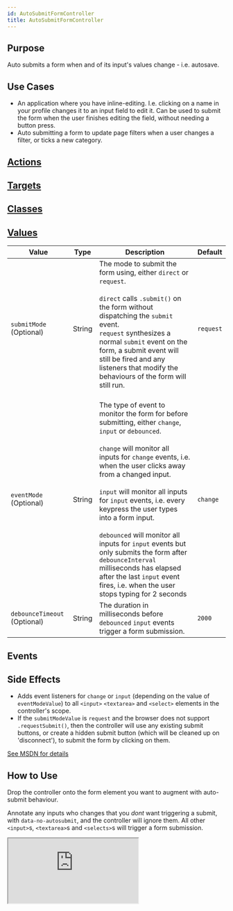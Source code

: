 ```yaml
---
id: AutoSubmitFormController
title: AutoSubmitFormController
---
```




## Purpose

Auto submits a form when and of its input's values change - i.e. autosave.

## Use Cases
- An application where you have inline-editing. I.e. clicking on a name in your profile changes it to an input field to edit it. Can be used to submit the form when the user finishes editing the field, without needing a button press.
- Auto submitting a form to update page filters when a user changes a filter, or ticks a new category.

## [Actions](https://stimulus.hotwire.dev/reference/actions)
<NoActions/>

## [Targets](https://stimulus.hotwire.dev/reference/targets)
<NoTargets/>

## [Classes](https://stimulus.hotwire.dev/reference/classes)
<NoClasses/>

## [Values](https://stimulus.hotwire.dev/reference/values)

| Value | Type | Description | Default |
| --- | --- | --- | --- |
| `submitMode` (Optional) | String | The mode to submit the form using, either `direct` or `request`. <br/><br/>`direct` calls `.submit()` on the form without dispatching the `submit` event. <br/>`request` synthesizes a normal `submit` event on the form, a submit event will still be fired and any listeners that modify the behaviours of the form will still run.<br/><br/>  | `request` |
| `eventMode` (Optional) | String | The type of event to monitor the form for before submitting, either `change`, `input` or `debounced`. <br/><br/>`change` will monitor all inputs for `change` events, i.e. when the user clicks away from a changed input.<br/><br/>`input` will monitor all inputs for `input` events, i.e. every keypress the user types into a form input.<br/><br/>`debounced` will monitor all inputs for `input` events but only submits the form after `debounceInterval` milliseconds has elapsed after the last `input` event fires, i.e.  when the user stops typing for 2 seconds | `change` |
| `debounceTimeout` (Optional) | String | The duration in milliseconds before `debounced` `input` events trigger a form submission. | `2000` |

## Events
<NoEvents/>

## Side Effects

- Adds event listeners for `change` or `input` (depending on the value of `eventModeValue`) to all `<input>` `<textarea>` and `<select>` elements in the controller's scope.
- If the `submitModeValue` is `request` and the browser does not support `.requestSubmit()`, then the controller will use any existing submit buttons, or create a hidden submit button (which will be cleaned up on 'disconnect'), to submit the form by clicking on them.

[See MSDN for details](https://developer.mozilla.org/en-US/docs/Web/API/HTMLFormElement/requestSubmit)

## How to Use

Drop the controller onto the form element you want to augment with auto-submit behaviour.

Annotate any inputs who changes that you _dont_ want triggering a submit, with `data-no-autosubmit`, and the controller will ignore them.
All other `<input>`s, `<textarea>`s and `<selects>`s will trigger a form submission.

<iframe
  src="https:///stimulus-library.netlify.appcontrollers/auto_submit_form_controller.html"
  style={{width: "100%", height: "500px", border: "0", borderRadius: "4px", overflow: "hidden"}}
  sandbox="allow-forms allow-modals allow-popups allow-presentation allow-same-origin allow-scripts"
/>
